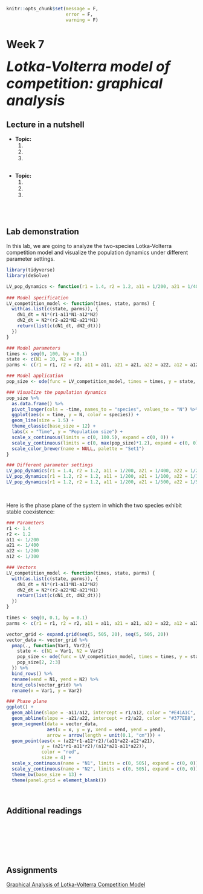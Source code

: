 ```r
knitr::opts_chunk$set(message = F, 
                      error = F, 
                      warning = F)

```

# Week 7  {-} 
<div style = "font-size: 28pt"> **_Lotka-Volterra model of competition: graphical analysis_**</div>

## Lecture in a nutshell {-}

* **Topic:**
    1. 
    2. 
    3. 
    
<div style="height:1px ;"><br></div>

* **Topic:**
    1. 
    2. 
    3.

<div style="height:1px ;"><br></div>    
<br>


## Lab demonstration {-}

In this lab, we are going to analyze the two-species Lotka-Volterra competition model and visualize the population dynamics under different parameter settings.

```r
library(tidyverse)
library(deSolve)

LV_pop_dynamics <- function(r1 = 1.4, r2 = 1.2, a11 = 1/200, a21 = 1/400, a22 = 1/200, a12 = 1/300) {
    
### Model specification
LV_competition_model <- function(times, state, parms) {
  with(as.list(c(state, parms)), {
    dN1_dt = N1*(r1-a11*N1-a12*N2)  
    dN2_dt = N2*(r2-a22*N2-a21*N1)
    return(list(c(dN1_dt, dN2_dt)))
  })
}

### Model parameters
times <- seq(0, 100, by = 0.1)
state <- c(N1 = 10, N2 = 10)
parms <- c(r1 = r1, r2 = r2, a11 = a11, a21 = a21, a22 = a22, a12 = a12)

### Model application
pop_size <- ode(func = LV_competition_model, times = times, y = state, parms = parms)

### Visualize the population dynamics
pop_size %>%
  as.data.frame() %>%
  pivot_longer(cols = -time, names_to = "species", values_to = "N") %>%
  ggplot(aes(x = time, y = N, color = species)) + 
  geom_line(size = 1.5) +
  theme_classic(base_size = 12) +
  labs(x = "Time", y = "Population size") +
  scale_x_continuous(limits = c(0, 100.5), expand = c(0, 0)) +
  scale_y_continuous(limits = c(0, max(pop_size)*1.2), expand = c(0, 0)) +
  scale_color_brewer(name = NULL, palette = "Set1")
}

### Different parameter settings
LV_pop_dynamics(r1 = 1.4, r2 = 1.2, a11 = 1/200, a21 = 1/400, a22 = 1/200, a12 = 1/300)  # stable coexistence
LV_pop_dynamics(r1 = 1.2, r2 = 1.2, a11 = 1/200, a21 = 1/100, a22 = 1/100, a12 = 1/300)  # N1 wins
LV_pop_dynamics(r1 = 1.2, r2 = 1.2, a11 = 1/200, a21 = 1/500, a22 = 1/500, a12 = 1/300)  # N2 wins

```
<br>

Here is the phase plane of the system in which the two species exhibit stable coexistence:

```r
### Parameters
r1 <- 1.4
r2 <- 1.2
a11 <- 1/200 
a21 <- 1/400
a22 <- 1/200 
a12 <- 1/300

### Vectors
LV_competition_model <- function(times, state, parms) {
  with(as.list(c(state, parms)), {
    dN1_dt = N1*(r1-a11*N1-a12*N2)  
    dN2_dt = N2*(r2-a22*N2-a21*N1)
    return(list(c(dN1_dt, dN2_dt)))
  })
}

times <- seq(0, 0.1, by = 0.1)
parms <- c(r1 = r1, r2 = r2, a11 = a11, a21 = a21, a22 = a22, a12 = a12)

vector_grid <- expand.grid(seq(5, 505, 20), seq(5, 505, 20))
vector_data <- vector_grid %>% 
  pmap(., function(Var1, Var2){
    state <- c(N1 = Var1, N2 = Var2)
    pop_size <- ode(func = LV_competition_model, times = times, y = state, parms = parms)
    pop_size[2, 2:3]
  }) %>% 
  bind_rows() %>%
  rename(xend = N1, yend = N2) %>%
  bind_cols(vector_grid) %>%
  rename(x = Var1, y = Var2)

### Phase plane
ggplot() + 
  geom_abline(slope = -a11/a12, intercept = r1/a12, color = "#E41A1C", size = 1.5) + 
  geom_abline(slope = -a21/a22, intercept = r2/a22, color = "#377EB8", size = 1.5) + 
  geom_segment(data = vector_data, 
               aes(x = x, y = y, xend = xend, yend = yend), 
               arrow = arrow(length = unit(0.1, "cm"))) +
  geom_point(aes(x = (a22*r1-a12*r2)/(a11*a22-a12*a21), 
             y = (a21*r1-a11*r2)/(a12*a21-a11*a22)), 
             color = "red", 
             size = 4) +
  scale_x_continuous(name = "N1", limits = c(0, 505), expand = c(0, 0)) +
  scale_y_continuous(name = "N2", limits = c(0, 505), expand = c(0, 0)) +
  theme_bw(base_size = 13) + 
  theme(panel.grid = element_blank()) 

```
<br>

## Additional readings {-}

<br>
<br>
<br>
<br>
<br>

## Assignments {-}

[Graphical Analysis of Lotka-Volterra Competition Model](./Assignments/Week7_LV Competition Model.pdf){target="_blank"}


